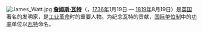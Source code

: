 [[File:James_Watt.jpg|left]]
'''[[詹姆斯·瓦特|詹姆斯·瓦特]]'''（'''{{lang|en|James Watt}}'''，[[1736年|1736年]]1月19日 — [[1819年|1819年]]8月19日）是[[英国|英国]]著名的发明家，是[[工业革命|工业革命]]时的重要人物。为纪念瓦特的贡献，[[国际单位制|国际单位制]]中的[[功率|功率]]单位以[[瓦特|瓦特]]命名。